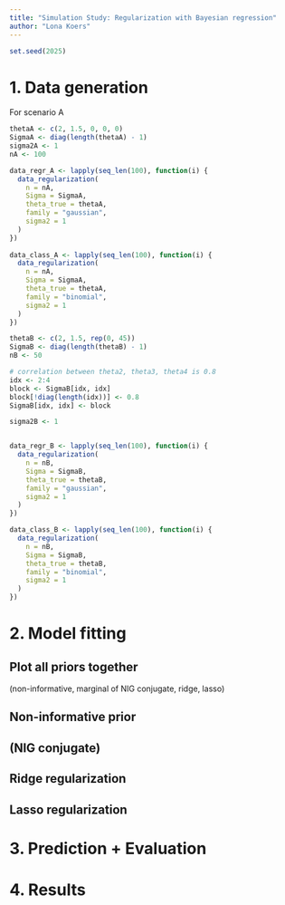 ```yaml
---
title: "Simulation Study: Regularization with Bayesian regression"
author: "Lona Koers"
---
```


```r
set.seed(2025)
```

# 1. Data generation

For scenario A

```r
thetaA <- c(2, 1.5, 0, 0, 0)
SigmaA <- diag(length(thetaA) - 1)
sigma2A <- 1
nA <- 100

data_regr_A <- lapply(seq_len(100), function(i) {
  data_regularization(
    n = nA,
    Sigma = SigmaA,
    theta_true = thetaA,
    family = "gaussian",
    sigma2 = 1
  )
})
  
data_class_A <- lapply(seq_len(100), function(i) {
  data_regularization(
    n = nA,
    Sigma = SigmaA,
    theta_true = thetaA,
    family = "binomial",
    sigma2 = 1
  )
})
```


```r
thetaB <- c(2, 1.5, rep(0, 45))
SigmaB <- diag(length(thetaB) - 1)
nB <- 50

# correlation between theta2, theta3, theta4 is 0.8
idx <- 2:4
block <- SigmaB[idx, idx]
block[!diag(length(idx))] <- 0.8
SigmaB[idx, idx] <- block

sigma2B <- 1


data_regr_B <- lapply(seq_len(100), function(i) {
  data_regularization(
    n = nB,
    Sigma = SigmaB,
    theta_true = thetaB,
    family = "gaussian",
    sigma2 = 1
  )
})

data_class_B <- lapply(seq_len(100), function(i) {
  data_regularization(
    n = nB,
    Sigma = SigmaB,
    theta_true = thetaB,
    family = "binomial",
    sigma2 = 1
  )
})
```



# 2. Model fitting

## Plot all priors together

(non-informative, marginal of NIG conjugate, ridge, lasso)

## Non-informative prior


## (NIG conjugate)


## Ridge regularization


## Lasso regularization



# 3. Prediction + Evaluation



# 4. Results